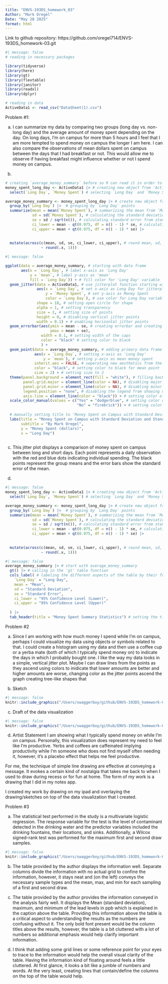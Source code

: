 ```yaml
---
title: "ENVS-193DS_homework_03"
Author: "Mark Oregel"
Date: "May 28 2025"
format: html
---
```


Link to github repository: 
https://github.com/oregel714/ENVS-193DS_homework-03.git
```r
#| message: false
# reading in necessary packages 

library(tidyverse)
library(here)
library(gt)
library(flextable)
library(janitor)
library(readxl)
library(dplyr)

# reading in data 
ActiveData1 <- read_csv("DataSheet(1).csv")


```


Problem #1: 

a. I can summarize my data by comparing two groups (long day vs. non-long day) and the average amount of money spent depending on the day. On long days, I'm on campus for more than 5 hours and I feel that I am more tempted to spend money on campus the longer I am here. I can also compare the observations of mean dollars spent on campus between the days that I had breakfast or not. This would allow me to observe if having breakfast might influence whether or not I spend money on campus. 

b.

```r
# creating `average_money_summary` before so R can read it in order to render 
money_spent_long_day <- ActiveData1 |> # creating new object from 'ActiveData1' to 'money_spent_long_day'
  select(`Long Day`, `Money Spent`) # selecting `Long Day` and `Money Spent` 

average_money_summary <- money_spent_long_day |> # create new object from `money_spent_long_day` to `average_money_summary` 
  group_by(`Long Day`) |>  # grouping by `Long Day` points 
  summarize(mean = mean(`Money Spent`), # summarizing the mean from `Money Spent` 
            sd = sd(`Money Spent`), # calculating the standard deviation from `Money Spent` 
            se = sd / sqrt(n()), # calculating standard error from standard deviation 
            ci_lower = mean - qt(0.975, df = n() - 1) * se, # calculating the upper and lower quartile 
            ci_upper = mean + qt(0.975, df = n() - 1) * se) |> 
  
  
  mutate(across(c(mean, sd, se, ci_lower, ci_upper), # round mean, sd, se, ci upper and lower to one decimal place 
                ~ round(.x, 1)))
```

```r
#| message: false

ggplot(data = average_money_summary, # starting with data frame 
       aes(x = `Long Day`, # label x-axis as 'Long Day'
           y = `mean`, # label y-axis as 'mean' 
           fill = `Long Day`)) + # fill color for 'Long Day' variable 
  geom_jitter(data = ActiveData1, # use jitterplot function starting with 'ActiveData1' data frame 
              aes(x = `Long Day`, # set x-axis as Long Day for jitterplot 
                  y = `Money Spent`, # set y-axis as Money Spent  
                  color = `Long Day`), # use color for Long Day variable
              shape = 18, # setting open circle for shape 
              alpha = 1, # setting transparency 
              size = 2, # setting size of points 
              height = 0, # disabling vertical jitter points 
              width = 0.1) + # enabling horizontal jitter points 
  geom_errorbar(aes(ymin = mean - se, # creating errorbar and creating the upper and lower edges of the standard error 
                    ymax = mean + se),
                width = 0.1, # setting width of the caps
                color = "black" # setting color to black 
                ) + 
  geom_point(data = average_money_summary, # adding primary data frame to display on top of the previously displayed data 
             aes(x = `Long Day`, # setting x-axis as 'Long Day'
                 y = `mean`), # setting y-axis as mean money spent   
             inherit.aes = FALSE, # seperating new aesthetics from the previous aesthetics 
             color = "black", # setting color to black for mean point 
             size = 2) + # setting size to 2 
  theme(panel.background = element_rect(fill = "white"), # filling background with white to disable panels 
        panel.grid.major = element_line(color = NA), # disabling major panel lines 
        panel.grid.minor = element_line(color = NA), # disabling minor panel lines 
        legend.position = "none", # disabling the legend from showing up 
        axis.line = element_line(color = "black")) + # setting color of axis lines to black 
  scale_color_manual(values = c("Yes" = "dodgerblue", # setting color of 'yes' money points to dodgerblue 
                                "No" = "firebrick")) + # setting color of "no" money points to firebrick 
          
  # manually setting title to 'Money Spent on Campus with Standard Deviation and Standard Error', adding subtitle to 'By Mark Oregel', changing y-axis name to 'Money Spent (dollars)', changing x-axis name to 'Long Day'. 
  labs(title = "Money Spent on Campus with Standard Deviation and Standard Error",
       subtitle = "By Mark Oregel",
       y = "Money Spent (dollars)",
       x = "Long Day") 
  

```
c. This jitter plot displays a comparison of money spent on campus between long and short days. Each point represents a daily observation with the red and blue dots indicating individual spending. The black points represent the group means and the error bars show the standard error of the mean. 



d. 
```r
#| message: false
money_spent_long_day <- ActiveData1 |> # creating new object from 'ActiveData1' to 'money_spent_long_day'
  select(`Long Day`, `Money Spent`) # selecting `Long Day` and `Money Spent` 

average_money_summary <- money_spent_long_day |> # create new object from `money_spent_long_day` to `average_money_summary` 
  group_by(`Long Day`) |>  # grouping by `Long Day` points 
  summarize(mean = mean(`Money Spent`), # summarizing the mean from `Money Spent` 
            sd = sd(`Money Spent`), # calculating the standard deviation from `Money Spent` 
            se = sd / sqrt(n()), # calculating standard error from standard deviation 
            ci_lower = mean - qt(0.975, df = n() - 1) * se, # calculating the upper and lower quartile 
            ci_upper = mean + qt(0.975, df = n() - 1) * se) |> 
  
  
  mutate(across(c(mean, sd, se, ci_lower, ci_upper), # round mean, sd, se, ci upper and lower to one decimal place 
                ~ round(.x, 1)))

```

```r
#| message: false
average_money_summary |> # start with average_money_summary
  gt() |> # calling in the 'gt' table function 
  cols_label( # labeling the different aspects of the table by their full names
    `Long Day` = "Long Day",
    mean = "Mean",
    sd = "Standard Deviation",
    se = "Standard Error",
    ci_lower = "95% Confidence Level (Lower)",
    ci_upper = "95% Confidence Level (Upper)"
    
  ) |> 
  tab_header(title = "Money Spent Summary Statistics") # setting the title as "Money Spent Summary Statistics" 


```


Problem #2 

a. Since I am working with how much money I spend while I'm on campus, perhaps I could visualize my data using objects or symbols related to that. I could create a histogram using my data and then use a coffee cup or a yerba mate (both of which I typically spend money on) to indicate the days in which I probably bought one. I like the way my data looks in a simple, vertical jitter plot. Maybe I can draw lines from the points as they ascend using colors to inidicate that lower amounts are better and higher amounts are worse, changing color as the jitter points ascend the graph creating tree-like shapes that 

b. Sketch 
```r
#| message: false
knitr::include_graphics("/Users/swaggerboy/github/ENVS-193DS_homework-03/code/IMG_0119.png")

```

c. Draft of the data visualization 
```r
#| message: false
knitr::include_graphics("/Users/swaggerboy/github/ENVS-193DS_homework-03/code/IMG_0122.jpg")

```

d. Artist Statement 
I am showing what I typically spend money on while I'm on campus. Personally, this visualization does represent my need to feel like I'm productive. Yerbs and coffees are caffeinated implying productivity while I'm someone who does not find myself often needing it, however, it's a placebo effect that helps me feel productive. 

For me, the technique of simple line drawing are effective at conveying a message. It evokes a certain kind of nostalgia that takes me back to when I used to draw during recess or for fun at home. 
The form of my work is a drawing that I did in my notes app. 

I created my work by drawing on my ipad and overlaying the drawing/sketches on top of the data visualization that I created. 

Problem #3 

a. The statistical test performed in the study is a multivariate logistic regression. The response variable for the test is the level of contaminant detected in the drinking water and the predictor variables included the drinking fountains, their locations, and sinks. Additionally, a Wilcox signed-rank test was performed for the maximum first and second draw samples. 

```r
#| message: false
knitr::include_graphics("/Users/swaggerboy/github/ENVS-193DS_homework-03/code/screenshot.png")
```

b. The table provided by the author displays the information well. Separate columns divide the information with no actual grid to confine the information, however, it stays neat and (on the left) conveys the necessary sample types and the mean, max, and min for each sampling of a first and second draw. 

c. The table provided by the author provides the information conveyed in the analysis fairly well. It displays the Mean (standard deviation), maximum, and minimum of the lead levels in ppb which is explained in the caption above the table. Providing this information above the table is a critical aspect to understanding the results as the numbers are confusing without it. The only bold font present would be the column titles above the results, however, the table is a bit cluttered with a lot of numbers so additional emphasis would help clarify important information. 


d. I think that adding some grid lines or some reference point for your eyes to trace to the information would help the overall visual clarity of the table. Having the information kind of floating around feels a little cluttered. At first glance, it looks a bit like a jumble of numbers and words. At the very least, creating lines that contain/define the columns on the top of the table would help.  



